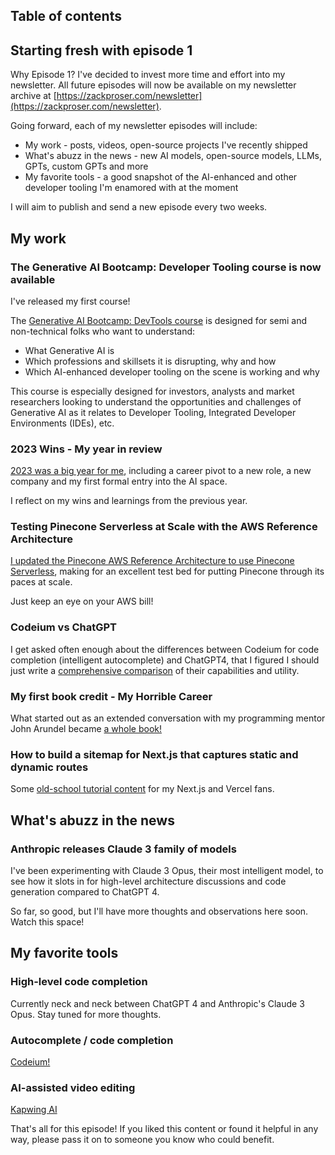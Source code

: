 
## Table of contents

## Starting fresh with episode 1 

Why Episode 1? I've decided to invest more time and effort into my newsletter. All future episodes will now be 
available on my newsletter archive at [https://zackproser.com/newsletter](https://zackproser.com/newsletter).

Going forward, each of my newsletter episodes will include: 

* My work - posts, videos, open-source projects I've recently shipped
* What's abuzz in the news - new AI models, open-source models, LLMs, GPTs, custom GPTs and more
* My favorite tools - a good snapshot of the AI-enhanced and other developer tooling I'm enamored with at the moment 


I will aim to publish and send a new episode every two weeks. 

## My work 

### The Generative AI Bootcamp: Developer Tooling course is now available

I've released my first course!

<Link href={'/learn/courses/generative-ai-bootcamp'}>

</Link>

The [Generative AI Bootcamp: DevTools course](/learn/courses/generative-ai-bootcamp) is designed for semi and non-technical folks who want to understand: 

* What Generative AI is 
* Which professions and skillsets it is disrupting, why and how
* Which AI-enhanced developer tooling on the scene is working and why

This course is especially designed for investors, analysts and market researchers looking to understand the opportunities and challenges of Generative AI as it relates to Developer Tooling, Integrated Developer Environments (IDEs), etc.

### 2023 Wins - My year in review 

[2023 was a big year for me](/blog/2023-wins), including a career pivot to a new role, a new company and my first formal entry into the AI space. 

I reflect on my wins and learnings from the previous year. 

### Testing Pinecone Serverless at Scale with the AWS Reference Architecture 

[I updated the Pinecone AWS Reference Architecture to use Pinecone Serverless](/blog/pinecone-reference-architecture-scaling), making for an excellent test bed for 
putting Pinecone through its paces at scale. 

Just keep an eye on your AWS bill!

### Codeium vs ChatGPT

I get asked often enough about the differences between Codeium for code completion (intelligent autocomplete) and ChatGPT4, that I figured I should just write a 
[comprehensive comparison](/blog/codeium-vs-chatgpt) of their capabilities and utility. 

### My first book credit - My Horrible Career

What started out as an extended conversation with my programming mentor John Arundel became [a whole book!](/blog/my-horrible-career)

### How to build a sitemap for Next.js that captures static and dynamic routes

Some [old-school tutorial content](/blog/how-to-next-js-sitemap) for my Next.js and Vercel fans.

## What's abuzz in the news

### Anthropic releases Claude 3 family of models

I've been experimenting with Claude 3 Opus, their most intelligent model, to see how it slots in for high-level architecture discussions and code generation compared to ChatGPT 4. 

So far, so good, but I'll have more thoughts and observations here soon. Watch this space!

## My favorite tools

### High-level code completion 

Currently neck and neck between ChatGPT 4 and Anthropic's Claude 3 Opus. Stay tuned for more thoughts.

### Autocomplete / code completion 

[Codeium!](/blog/codeium-review)

### AI-assisted video editing

[Kapwing AI](https://kapwing.com)

That's all for this episode! If you liked this content or found it helpful in any way, please pass it on to someone you know who could benefit.
